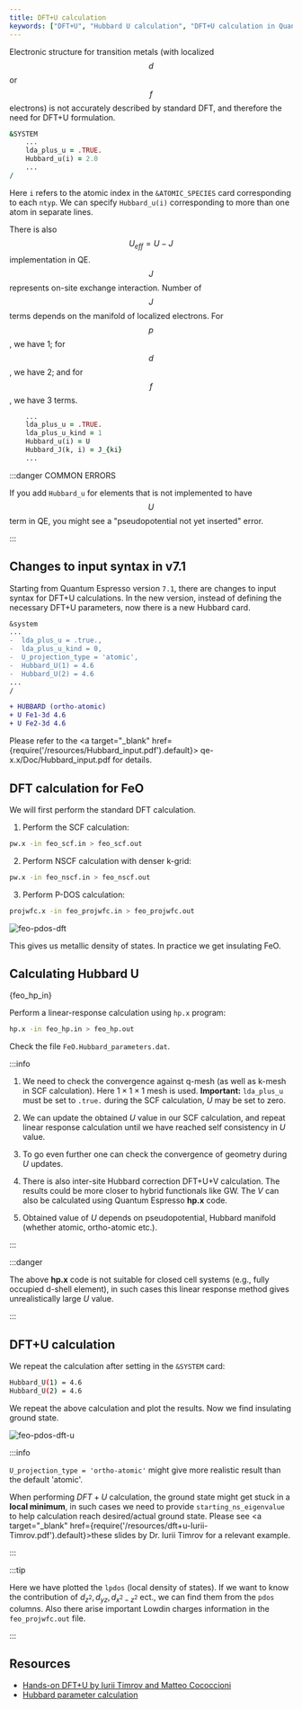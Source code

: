 ```yaml
---
title: DFT+U calculation
keywords: ["DFT+U", "Hubbard U calculation", "DFT+U calculation in Quantum Espresso", "LDA+U"]
---
```


Electronic structure for transition metals (with localized $$d$$ or $$f$$
electrons) is not accurately described by standard DFT, and therefore the need
for DFT+U formulation.

```fortran
&SYSTEM
    ...
    lda_plus_u = .TRUE.
    Hubbard_u(i) = 2.0
    ...
/
```

Here `i` refers to the atomic index in the `&ATOMIC_SPECIES` card corresponding
to each `ntyp`. We can specify `Hubbard_u(i)` corresponding to more than one
atom in separate lines.

There is also $$U_{eff} = U - J$$ implementation in QE. $$J$$ represents on-site
exchange interaction. Number of $$J$$ terms depends on the manifold of localized
electrons. For $$p$$, we have 1; for $$d$$, we have 2; and for $$f$$, we have 3
terms.

```fortran
    ...
    lda_plus_u = .TRUE.
    lda_plus_u_kind = 1
    Hubbard_u(i) = U
    Hubbard_J(k, i) = J_{ki}
    ...
```

:::danger COMMON ERRORS

If you add `Hubbard_u` for elements that is not implemented to have $$U$$ term
in QE, you might see a "pseudopotential not yet inserted" error.

:::

## Changes to input syntax in v7.1

Starting from Quantum Espresso version `7.1`, there are changes to input syntax
for DFT+U calculations. In the new version, instead of defining the necessary
DFT+U parameters, now there is a new Hubbard card.

```diff
&system
...
-  lda_plus_u = .true.,
-  lda_plus_u_kind = 0,
-  U_projection_type = 'atomic',
-  Hubbard_U(1) = 4.6
-  Hubbard_U(2) = 4.6
...
/

+ HUBBARD (ortho-atomic)
+ U Fe1-3d 4.6
+ U Fe2-3d 4.6
```

Please refer to the <a target="_blank"
href={require('/resources/Hubbard_input.pdf').default}>
qe-x.x/Doc/Hubbard_input.pdf</a> for details.

## DFT calculation for FeO

We will first perform the standard DFT calculation.

1. Perform the SCF calculation:
```bash
pw.x -in feo_scf.in > feo_scf.out
```

2. Perform NSCF calculation with denser k-grid:
```bash
pw.x -in feo_nscf.in > feo_nscf.out
```

3. Perform P-DOS calculation:
```bash
projwfc.x -in feo_projwfc.in > feo_projwfc.out
```

![feo-pdos-dft](../../static/img/feo-pdos-dft.webp)

This gives us metallic density of states. In practice we get insulating FeO.

## Calculating Hubbard U


<CodeBlock language="bash" title="src/FeO/feo_hp.in" showLineNumbers>{feo_hp_in}</CodeBlock>

Perform a linear-response calculation using `hp.x` program:
```bash
hp.x -in feo_hp.in > feo_hp.out
```

Check the file `FeO.Hubbard_parameters.dat`.

:::info

1. We need to check the convergence against q-mesh (as well as k-mesh in SCF
calculation). Here $1\times 1\times 1$ mesh is used. **Important:** `lda_plus_u`
must be set to `.true.` during the SCF calculation, $U$ may be set to zero.

2. We can update the obtained $U$ value in our SCF calculation, and repeat
linear response calculation until we have reached self consistency in $U$ value.

3. To go even further one can check the convergence of geometry during $U$
updates.

4. There is also inter-site Hubbard correction DFT+U+V calculation. The results
could be more closer to hybrid functionals like GW. The $V$ can also be
calculated using Quantum Espresso **hp.x** code.

5. Obtained value of $U$ depends on pseudopotential, Hubbard manifold (whether
atomic, ortho-atomic etc.).

:::

:::danger

The above **hp.x** code is not suitable for closed cell systems (e.g., fully
occupied d-shell element), in such cases this linear response method gives
unrealistically large $U$ value.

:::

## DFT+U calculation

We repeat the calculation after setting in the `&SYSTEM` card:
```bash
Hubbard_U(1) = 4.6
Hubbard_U(2) = 4.6
```

We repeat the above calculation and plot the results. Now we find insulating
ground state.

![feo-pdos-dft-u](../../static/img/feo-pdos-dft-u.webp)

:::info

`U_projection_type = 'ortho-atomic'` might give more realistic result than the
default 'atomic'.

When performing $DFT+U$ calculation, the ground state might get stuck in a
**local minimum**, in such cases we need to provide `starting_ns_eigenvalue` to
help calculation reach desired/actual ground state. Please see <a target="_blank"
href={require('/resources/dft+u-Iurii-Timrov.pdf').default}>these slides</a> by
Dr. Iurii Timrov for a relevant example.

:::

:::tip

Here we have plotted the `lpdos` (local density of states). If we want to know
the contribution of $d_{z^2}, d_{yz}, d_{x^2-z^2}$ ect., we can find them from
the `pdos` columns. Also there arise important Lowdin charges information in the
`feo_projwfc.out` file.

:::


## Resources

- [Hands-on DFT+U by Iurii Timrov and Matteo Cococcioni](https://youtu.be/34mHl0Iw2_E)
- [Hubbard parameter calculation](https://youtu.be/64JKOF5lh2U)
